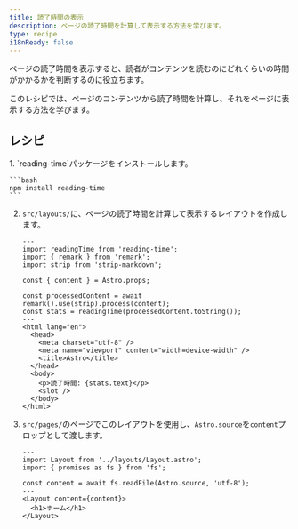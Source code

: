 ```yaml
---
title: 読了時間の表示
description: ページの読了時間を計算して表示する方法を学びます。
type: recipe
i18nReady: false
---
```



ページの読了時間を表示すると、読者がコンテンツを読むのにどれくらいの時間がかかるかを判断するのに役立ちます。

このレシピでは、ページのコンテンツから読了時間を計算し、それをページに表示する方法を学びます。

## レシピ

<Steps>
1.  `reading-time`パッケージをインストールします。

    ```bash
    npm install reading-time
    ```

2.  `src/layouts/`に、ページの読了時間を計算して表示するレイアウトを作成します。

    ```astro title="src/layouts/Layout.astro"
    ---
    import readingTime from 'reading-time';
    import { remark } from 'remark';
    import strip from 'strip-markdown';

    const { content } = Astro.props;

    const processedContent = await remark().use(strip).process(content);
    const stats = readingTime(processedContent.toString());
    ---
    <html lang="en">
      <head>
        <meta charset="utf-8" />
        <meta name="viewport" content="width=device-width" />
        <title>Astro</title>
      </head>
      <body>
        <p>読了時間: {stats.text}</p>
        <slot />
      </body>
    </html>
    ```

3.  `src/pages/`のページでこのレイアウトを使用し、`Astro.source`を`content`プロップとして渡します。

    ```astro title="src/pages/index.astro"
    ---
    import Layout from '../layouts/Layout.astro';
    import { promises as fs } from 'fs';

    const content = await fs.readFile(Astro.source, 'utf-8');
    ---
    <Layout content={content}>
      <h1>ホーム</h1>
    </Layout>
    ```
</Steps>